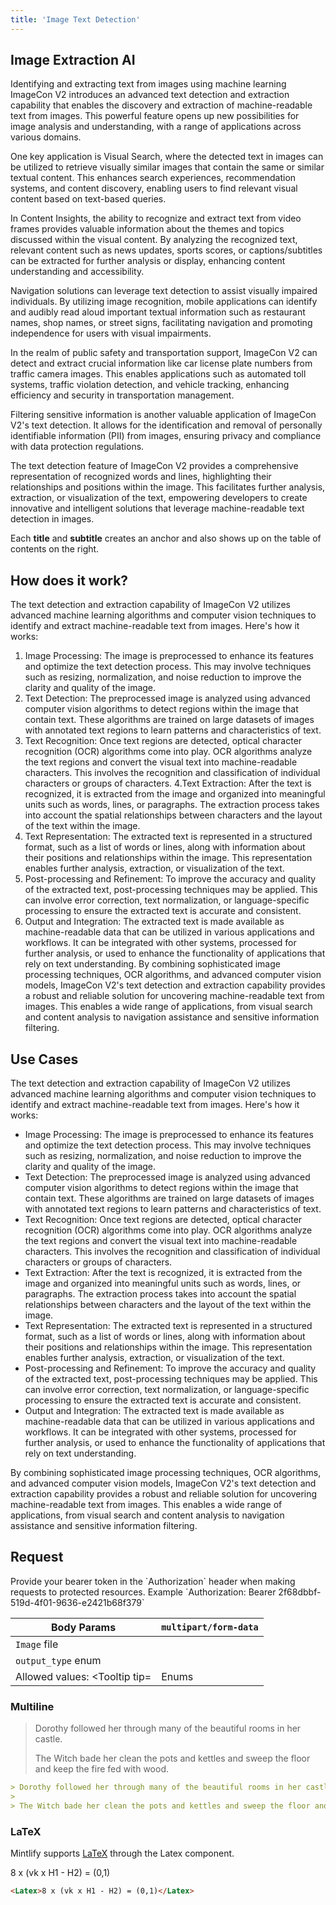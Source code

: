 ```yaml
---
title: 'Image Text Detection'
---
```


## Image Extraction AI

Identifying and extracting text from images using machine learning
ImageCon V2 introduces an advanced text detection and extraction capability that enables the discovery and extraction of machine-readable text from images. This powerful feature opens up new possibilities for image analysis and understanding, with a range of applications across various domains.

One key application is Visual Search, where the detected text in images can be utilized to retrieve visually similar images that contain the same or similar textual content. This enhances search experiences, recommendation systems, and content discovery, enabling users to find relevant visual content based on text-based queries.

In Content Insights, the ability to recognize and extract text from video frames provides valuable information about the themes and topics discussed within the visual content. By analyzing the recognized text, relevant content such as news updates, sports scores, or captions/subtitles can be extracted for further analysis or display, enhancing content understanding and accessibility.

Navigation solutions can leverage text detection to assist visually impaired individuals. By utilizing image recognition, mobile applications can identify and audibly read aloud important textual information such as restaurant names, shop names, or street signs, facilitating navigation and promoting independence for users with visual impairments.

In the realm of public safety and transportation support, ImageCon V2 can detect and extract crucial information like car license plate numbers from traffic camera images. This enables applications such as automated toll systems, traffic violation detection, and vehicle tracking, enhancing efficiency and security in transportation management.

Filtering sensitive information is another valuable application of ImageCon V2's text detection. It allows for the identification and removal of personally identifiable information (PII) from images, ensuring privacy and compliance with data protection regulations.

The text detection feature of ImageCon V2 provides a comprehensive representation of recognized words and lines, highlighting their relationships and positions within the image. This facilitates further analysis, extraction, or visualization of the text, empowering developers to create innovative and intelligent solutions that leverage machine-readable text detection in images.

<Tip>

Each **title** and **subtitle** creates an anchor and also shows up on the table of contents on the right.

</Tip>

## How does it work?

The text detection and extraction capability of ImageCon V2 utilizes advanced machine learning algorithms and computer vision techniques to identify and extract machine-readable text from images. Here's how it works:
1. Image Processing: The image is preprocessed to enhance its features and optimize the text detection process. This may involve techniques such as resizing, normalization, and noise reduction to improve the clarity and quality of the image.
2. Text Detection: The preprocessed image is analyzed using advanced computer vision algorithms to detect regions within the image that contain text. These algorithms are trained on large datasets of images with annotated text regions to learn patterns and characteristics of text.
3. Text Recognition: Once text regions are detected, optical character recognition (OCR) algorithms come into play. OCR algorithms analyze the text regions and convert the visual text into machine-readable characters. This involves the recognition and classification of individual characters or groups of characters.
4.Text Extraction: After the text is recognized, it is extracted from the image and organized into meaningful units such as words, lines, or paragraphs. The extraction process takes into account the spatial relationships between characters and the layout of the text within the image.
5. Text Representation: The extracted text is represented in a structured format, such as a list of words or lines, along with information about their positions and relationships within the image. This representation enables further analysis, extraction, or visualization of the text.
6. Post-processing and Refinement: To improve the accuracy and quality of the extracted text, post-processing techniques may be applied. This can involve error correction, text normalization, or language-specific processing to ensure the extracted text is accurate and consistent.
7. Output and Integration: The extracted text is made available as machine-readable data that can be utilized in various applications and workflows. It can be integrated with other systems, processed for further analysis, or used to enhance the functionality of applications that rely on text understanding.
By combining sophisticated image processing techniques, OCR algorithms, and advanced computer vision models, ImageCon V2's text detection and extraction capability provides a robust and reliable solution for uncovering machine-readable text from images. This enables a wide range of applications, from visual search and content analysis to navigation assistance and sensitive information filtering.

## Use Cases

The text detection and extraction capability of ImageCon V2 utilizes advanced machine learning algorithms and computer vision techniques to identify and extract machine-readable text from images. Here's how it works:
* Image Processing: The image is preprocessed to enhance its features and optimize the text detection process. This may involve techniques such as resizing, normalization, and noise reduction to improve the clarity and quality of the image.
* Text Detection: The preprocessed image is analyzed using advanced computer vision algorithms to detect regions within the image that contain text. These algorithms are trained on large datasets of images with annotated text regions to learn patterns and characteristics of text.
* Text Recognition: Once text regions are detected, optical character recognition (OCR) algorithms come into play. OCR algorithms analyze the text regions and convert the visual text into machine-readable characters. This involves the recognition and classification of individual characters or groups of characters.
* Text Extraction: After the text is recognized, it is extracted from the image and organized into meaningful units such as words, lines, or paragraphs. The extraction process takes into account the spatial relationships between characters and the layout of the text within the image.
* Text Representation: The extracted text is represented in a structured format, such as a list of words or lines, along with information about their positions and relationships within the image. This representation enables further analysis, extraction, or visualization of the text.
* Post-processing and Refinement: To improve the accuracy and quality of the extracted text, post-processing techniques may be applied. This can involve error correction, text normalization, or language-specific processing to ensure the extracted text is accurate and consistent.
* Output and Integration: The extracted text is made available as machine-readable data that can be utilized in various applications and workflows. It can be integrated with other systems, processed for further analysis, or used to enhance the functionality of applications that rely on text understanding.

By combining sophisticated image processing techniques, OCR algorithms, and advanced computer vision models, ImageCon V2's text detection and extraction capability provides a robust and reliable solution for uncovering machine-readable text from images. This enables a wide range of applications, from visual search and content analysis to navigation assistance and sensitive information filtering.

## Request
<AccordionGroup>
    <Accordion title='Authorization: Bearer Token'>
    Provide your bearer token in the `Authorization` header when making requests to protected resources.
    Example `Authorization: Bearer 2f68dbbf-519d-4f01-9636-e2421b68f379`
  </Accordion>
</AccordionGroup>

| Body Params                                                                              |  `multipart/form-data`                                                                    |
| ---------------------------------------------------------------------------------------- | ------------------------------------------------------------------------------------------|                                                     
| `Image` file                                                                             | <ResponseField name="required" type="string"></ResponseField>                             |                 
| <Tooltip tip="Copy to clipboard">`output_type`</Tooltip> enum<string>                    | <ResponseField name="required" type="string"></ResponseField>                             |
| <LaTeX> Allowed values: <Tooltip tip=|Enums   | description |>`JSON`</Tooltip></Latex>   |                                                                                           |



### Multiline

> Dorothy followed her through many of the beautiful rooms in her castle.
>
> The Witch bade her clean the pots and kettles and sweep the floor and keep the fire fed with wood.

```md
> Dorothy followed her through many of the beautiful rooms in her castle.
>
> The Witch bade her clean the pots and kettles and sweep the floor and keep the fire fed with wood.
```

### LaTeX

Mintlify supports [LaTeX](https://www.latex-project.org) through the Latex component.

<Latex>8 x (vk x H1 - H2) = (0,1)</Latex>

```md
<Latex>8 x (vk x H1 - H2) = (0,1)</Latex>
```
